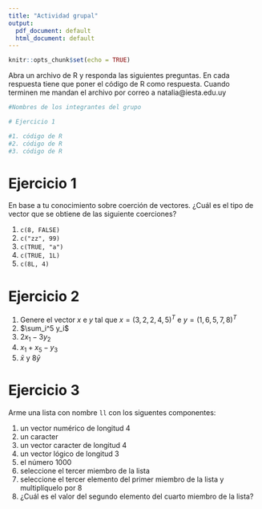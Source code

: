 ```yaml
---
title: "Actividad grupal"
output:
  pdf_document: default
  html_document: default
---
```


```r
knitr::opts_chunk$set(echo = TRUE)
```

Abra un archivo de R y responda las siguientes preguntas. En cada respuesta tiene que poner el código de R como respuesta.
Cuando terminen me mandan el archivo por correo a natalia@iesta.edu.uy

```r
#Nombres de los integrantes del grupo

# Ejercicio 1

#1. código de R
#2. código de R
#3. código de R

```

# Ejercicio 1
En base a tu conocimiento sobre coerción de vectores.
¿Cuál es el tipo de vector que se obtiene de las siguiente coerciones?


1. `c(8, FALSE)`
2. `c("zz", 99)`
3. `c(TRUE, "a") `
4. `c(TRUE, 1L)`
5. `c(8L, 4)`

# Ejercicio 2


1. Genere el vector $x$ e $y$ tal que  $x = (3, 2, 2, 4, 5)^T$  e $y=(1,6,5,7,8)^T$ 
2. $\sum_i^5 y_i$
3. $2x_1 -3y_2$
4. $x_1+x_5 - y_3$
5. $\bar x$ y $8\bar y$


# Ejercicio 3 

 Arme una lista con nombre `ll` con los siguentes componentes:

1. un vector numérico de longitud 4
2. un caracter 
3. un vector caracter de longitud 4 
4. un vector lógico de longitud 3
5. el número 1000
6. seleccione el tercer miembro de la lista
7. seleccione el tercer elemento del primer miembro de la lista y multiplíquelo por 8
8. ¿Cuál es el valor del segundo elemento del cuarto miembro de la lista?



